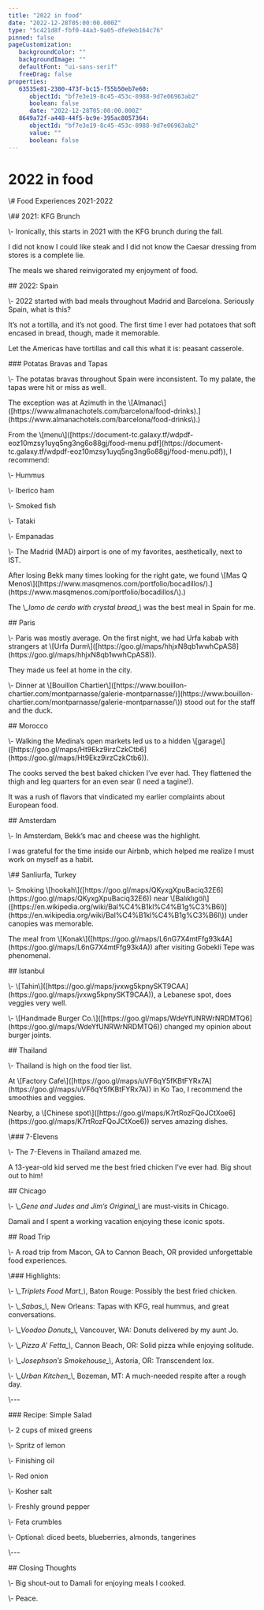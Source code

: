 ```yaml
---
title: "2022 in food"
date: "2022-12-28T05:00:00.000Z"
type: "5c421d8f-fbf0-44a3-9a05-dfe9eb164c76"
pinned: false
pageCustomization: 
   backgroundColor: ""
   backgroundImage: ""
   defaultFont: "ui-sans-serif"
   freeDrag: false
properties: 
   63535e81-2300-473f-bc15-f55b50eb7e60: 
      objectId: "bf7e3e19-8c45-453c-8988-9d7e06963ab2"
      boolean: false
      date: "2022-12-28T05:00:00.000Z"
   8649a72f-a448-44f5-bc9e-395ac8057364: 
      objectId: "bf7e3e19-8c45-453c-8988-9d7e06963ab2"
      value: ""
      boolean: false
---
```


# 2022 in food

\\# Food Experiences 2021\-2022

\\#\# 2021: KFG Brunch

\\- Ironically, this starts in 2021 with the KFG brunch during the fall\.

I did not know I could like steak and I did not know the Caesar dressing from stores is a complete lie\.

The meals we shared reinvigorated my enjoyment of food\.

\#\# 2022: Spain

\\- 2022 started with bad meals throughout Madrid and Barcelona\. Seriously Spain, what is this?

It’s not a tortilla, and it’s not good\. The first time I ever had potatoes that soft encased in bread, though, made it memorable\.

Let the Americas have tortillas and call this what it is: peasant casserole\.

\#\#\# Potatas Bravas and Tapas

\\- The potatas bravas throughout Spain were inconsistent\. To my palate, the tapas were hit or miss as well\.

The exception was at Azimuth in the \\[Almanac\\]\(\[https://www\.almanachotels\.com/barcelona/food\-drinks\)\.\]\(https://www\.almanachotels\.com/barcelona/food\-drinks\\)\.\)

From the \\[menu\\]\(\[https://document\-tc\.galaxy\.tf/wdpdf\-eoz10mzsy1uyq5ng3ng6o88gj/food\-menu\.pdf\]\(https://document\-tc\.galaxy\.tf/wdpdf\-eoz10mzsy1uyq5ng3ng6o88gj/food\-menu\.pdf\)\), I recommend:

\\- Hummus

\\- Iberico ham

\\- Smoked fish

\\- Tataki

\\- Empanadas

\\- The Madrid \(MAD\) airport is one of my favorites, aesthetically, next to IST\.

After losing Bekk many times looking for the right gate, we found \\[Mas Q Menos\\]\(\[https://www\.masqmenos\.com/portfolio/bocadillos/\)\.\]\(https://www\.masqmenos\.com/portfolio/bocadillos/\\)\.\)

The \\*\_lomo de cerdo with crystal bread\_\\* was the best meal in Spain for me\.

\#\# Paris

\\- Paris was mostly average\. On the first night, we had Urfa kabab with strangers at \\[Urfa Durm\\]\(\[https://goo\.gl/maps/hhjxN8qb1wwhCpAS8\]\(https://goo\.gl/maps/hhjxN8qb1wwhCpAS8\)\)\.

They made us feel at home in the city\.

\\- Dinner at \\[Bouillon Chartier\\]\(\[https://www\.bouillon\-chartier\.com/montparnasse/galerie\-montparnasse/\)\]\(https://www\.bouillon\-chartier\.com/montparnasse/galerie\-montparnasse/\\)\) stood out for the staff and the duck\.

\#\# Morocco

\\- Walking the Medina’s open markets led us to a hidden \\[garage\\]\(\[https://goo\.gl/maps/Ht9Ekz9irzCzkCtb6\]\(https://goo\.gl/maps/Ht9Ekz9irzCzkCtb6\)\)\.

The cooks served the best baked chicken I’ve ever had\. They flattened the thigh and leg quarters for an even sear \(I need a tagine\!\)\.

It was a rush of flavors that vindicated my earlier complaints about European food\.

\#\# Amsterdam

\\- In Amsterdam, Bekk’s mac and cheese was the highlight\.

I was grateful for the time inside our Airbnb, which helped me realize I must work on myself as a habit\.

\\#\# Sanliurfa, Turkey

\\- Smoking \\[hookah\\]\(\[https://goo\.gl/maps/QKyxgXpuBaciq32E6\]\(https://goo\.gl/maps/QKyxgXpuBaciq32E6\)\) near \\[Balıklıgöl\\]\(\[https://en\.wikipedia\.org/wiki/Bal%C4%B1kl%C4%B1g%C3%B6l\)\]\(https://en\.wikipedia\.org/wiki/Bal%C4%B1kl%C4%B1g%C3%B6l\\)\) under canopies was memorable\.

The meal from \\[Konak\\]\(\[https://goo\.gl/maps/L6nG7X4mtFfg93k4A\]\(https://goo\.gl/maps/L6nG7X4mtFfg93k4A\)\) after visiting Gobekli Tepe was phenomenal\.

\#\# Istanbul

\\- \\[Tahin\\]\(\[https://goo\.gl/maps/jvxwg5kpnySKT9CAA\]\(https://goo\.gl/maps/jvxwg5kpnySKT9CAA\)\), a Lebanese spot, does veggies very well\.

\\- \\[Handmade Burger Co\.\\]\(\[https://goo\.gl/maps/WdeYfUNRWrNRDMTQ6\]\(https://goo\.gl/maps/WdeYfUNRWrNRDMTQ6\)\) changed my opinion about burger joints\.

\#\# Thailand

\\- Thailand is high on the food tier list\.

At \\[Factory Cafe\\]\(\[https://goo\.gl/maps/uVF6qY5fKBtFYRx7A\]\(https://goo\.gl/maps/uVF6qY5fKBtFYRx7A\)\) in Ko Tao, I recommend the smoothies and veggies\.

Nearby, a \\[Chinese spot\\]\(\[https://goo\.gl/maps/K7rtRozFQoJCtXoe6\]\(https://goo\.gl/maps/K7rtRozFQoJCtXoe6\)\) serves amazing dishes\.

\\#\#\# 7\-Elevens

\\- The 7\-Elevens in Thailand amazed me\.

A 13\-year\-old kid served me the best fried chicken I’ve ever had\. Big shout out to him\!

\#\# Chicago

\\- \\*\_Gene and Judes and Jim’s Original\_\\* are must\-visits in Chicago\.

Damali and I spent a working vacation enjoying these iconic spots\.

\#\# Road Trip

\\- A road trip from Macon, GA to Cannon Beach, OR provided unforgettable food experiences\.

\\#\#\# Highlights:

\\- \\*\_Triplets Food Mart\_\\*, Baton Rouge: Possibly the best fried chicken\.

\\- \\*\_Sabas\_\\*, New Orleans: Tapas with KFG, real hummus, and great conversations\.

\\- \\*\_Voodoo Donuts\_\\*, Vancouver, WA: Donuts delivered by my aunt Jo\.

\\- \\*\_Pizza A’ Fetta\_\\*, Cannon Beach, OR: Solid pizza while enjoying solitude\.

\\- \\*\_Josephson’s Smokehouse\_\\*, Astoria, OR: Transcendent lox\.

\\- \\*\_Urban Kitchen\_\\*, Bozeman, MT: A much\-needed respite after a rough day\.

\\-\-\-

\#\#\# Recipe: Simple Salad

\\- 2 cups of mixed greens

\\- Spritz of lemon

\\- Finishing oil

\\- Red onion

\\- Kosher salt

\\- Freshly ground pepper

\\- Feta crumbles

\\- Optional: diced beets, blueberries, almonds, tangerines

\\-\-\-

\#\# Closing Thoughts

\\- Big shout\-out to Damali for enjoying meals I cooked\.

\\- Peace\.

